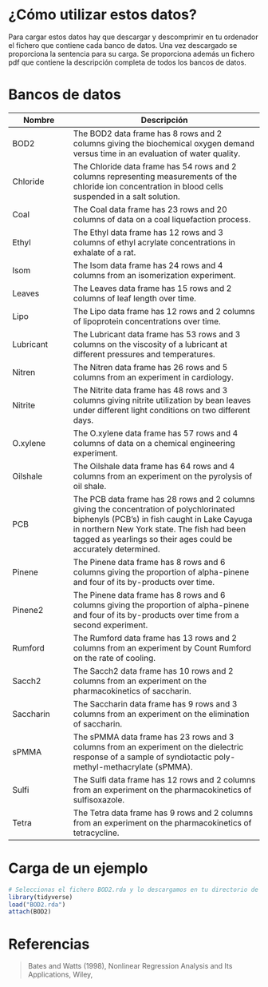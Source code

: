 # ¿Cómo utilizar estos datos?

Para cargar estos datos hay que descargar y descomprimir en tu ordenador el fichero que contiene cada banco de datos. Una vez descargado se proporciona la sentencia para su carga. Se proporciona además un fichero pdf que contiene la descripción completa de todos los bancos de datos. 

# Bancos de datos

Nombre             | Descripción
-------------------|------------------------------------------------------------
BOD2       |   The BOD2 data frame has 8 rows and 2 columns giving the biochemical oxygen demand versus time in an evaluation of water quality.
Chloride|The Chloride data frame has 54 rows and 2 columns representing measurements of the chloride ion concentration in blood cells suspended in a salt solution.
Coal|The Coal data frame has 23 rows and 20 columns of data on a coal liquefaction process.
Ethyl|The Ethyl data frame has 12 rows and 3 columns of ethyl acrylate concentrations in exhalate of a rat.
Isom|The Isom data frame has 24 rows and 4 columns from an isomerization experiment.
Leaves|The Leaves data frame has 15 rows and 2 columns of leaf length over time.
Lipo|The Lipo data frame has 12 rows and 2 columns of lipoprotein concentrations over time.
Lubricant|The Lubricant data frame has 53 rows and 3 columns on the viscosity of a lubricant at different pressures and temperatures.
Nitren|The Nitren data frame has 26 rows and 5 columns from an experiment in cardiology.
Nitrite|The Nitrite data frame has 48 rows and 3 columns giving nitrite utilization by bean leaves under different light conditions on two different days.
O.xylene|The O.xylene data frame has 57 rows and 4 columns of data on a chemical engineering experiment.
Oilshale|The Oilshale data frame has 64 rows and 4 columns from an experiment on the pyrolysis of oil shale.
PCB|The PCB data frame has 28 rows and 2 columns giving the concentration of polychlorinated biphenyls (PCB’s) in fish caught in Lake Cayuga in northern New York state. The fish had been tagged as yearlings so their ages could be accurately determined.
Pinene|The Pinene data frame has 8 rows and 6 columns giving the proportion of alpha-pinene and four of its by-products over time.
Pinene2|The Pinene data frame has 8 rows and 6 columns giving the proportion of alpha-pinene and four of its by-products over time from a second experiment.
Rumford|The Rumford data frame has 13 rows and 2 columns from an experiment by Count Rumford on the rate of cooling.
Sacch2|The Sacch2 data frame has 10 rows and 2 columns from an experiment on the pharmacokinetics of saccharin.
Saccharin|The Saccharin data frame has 9 rows and 3 columns from an experiment on the elimination of saccharin.
sPMMA|The sPMMA data frame has 23 rows and 3 columns from an experiment on the dielectric response of a sample of syndiotactic poly-methyl-methacrylate (sPMMA).
Sulfi|The Sulfi data frame has 12 rows and 2 columns from an experiment on the pharmacokinetics of sulfisoxazole.
Tetra|The Tetra data frame has 9 rows and 2 columns from an experiment on the pharmacokinetics of tetracycline.



# Carga de un ejemplo
```r
# Seleccionas el fichero BOD2.rda y lo descargamos en tu directorio de trabajo. Abrimos la sesión de trabajo y ejcecutamos las sentencias siguientes
library(tidyverse)
load("BOD2.rda")
attach(BOD2)
```

# Referencias
>Bates and Watts (1998), Nonlinear Regression Analysis and Its Applications, Wiley,
